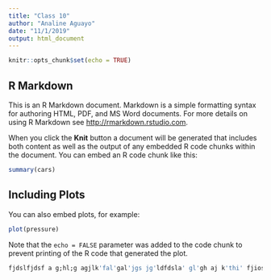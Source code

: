 ```yaml
---
title: "Class 10"
author: "Analine Aguayo"
date: "11/1/2019"
output: html_document
---
```


```r
knitr::opts_chunk$set(echo = TRUE)
```

## R Markdown

This is an R Markdown document. Markdown is a simple formatting syntax for authoring HTML, PDF, and MS Word documents. For more details on using R Markdown see <http://rmarkdown.rstudio.com>.

When you click the **Knit** button a document will be generated that includes both content as well as the output of any embedded R code chunks within the document. You can embed an R code chunk like this:

```r
summary(cars)
```

## Including Plots

You can also embed plots, for example:

```r
plot(pressure)
```

Note that the `echo = FALSE` parameter was added to the code chunk to prevent printing of the R code that generated the plot.
```r
fjdslfjdsf a g;hl;g agjlk'fal'gal'jgs jg'ldfdsla' gl'gh aj k'thi' fjios 'FJDIS F'f jiogji o' s'fj ewoj ''FJ S DA HU fes  DSJIOFHO FSFJ 
```

